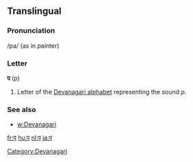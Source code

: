 {{also|ष|ण}}
==Translingual==

===Pronunciation===
/pa/ (as in ''p''ainter)

===Letter===
'''प''' (p)

#Letter of the [[Devanagari alphabet]] representing the sound ''p''.

===See also===

* [[w:Devanagari]]

[[Category:Devanagari]]

[[fr:प]]
[[hu:प]]
[[nl:प]]
[[ja:प]]